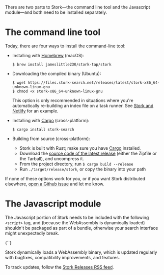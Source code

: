 
<div>

There are two parts to Stork—the command line tool and the Javascript module—and both need to be installed separately.

# The command line tool

Today, there are four ways to install the command-line tool:

- Installing with [Homebrew](https://brew.sh) (macOS):
  ```
  $ brew install jameslittle230/stork-tap/stork
  ```
- Downloading the compiled binary (Ubuntu):
  ```
  $ wget https://files.stork-search.net/releases/latest/stork-x86_64-unknown-linux-gnu
  $ chmod +x stork-x86_64-unknown-linux-gnu
  ```

  This option is only recommended in situations where you're automatically re-building an index file on a task runner. See [Stork and Netlify](/docs/stork-and-netlify) for an example.
- Installing with [Cargo](https://crates.io/crates/stork-search) (cross-platform):
  ```
  $ cargo install stork-search
  ```
- Building from source (cross-platform):
  - Stork is built with Rust; make sure you have [Cargo](https://github.com/rust-lang/cargo/) installed.
  - Download the [source code of the latest release](https://github.com/jameslittle230/stork/releases) (either the Zipfile or the Tarball), and uncompress it.
  - From the project directory, run `$ cargo build --release`
  - Run `./target/release/stork`, or copy the binary into your path

If none of these options work for you, or if you want Stork distributed elsewhere, [open a Github issue](https://github.com/jameslittle230/stork/issues/new) and let me know.

# The Javascript module

The Javascript portion of Stork needs to be included with the following `<script>` tag, and (because the WebAssembly is dynamically loaded) shouldn't be packaged as part of a bundle, otherwise your search interface might unexpectedly break.

<Codeblock lang="html">
  {`<script src="https://files.stork-search.net/stork.js"></script>`}
</Codeblock>

Stork dynamically loads a WebAssembly binary, which is updated regularly with bugfixes, compatibility improvements, and features.

To track updates, follow the [Stork Releases RSS feed](https://github.com/jameslittle230/stork/releases.atom).

</div>
